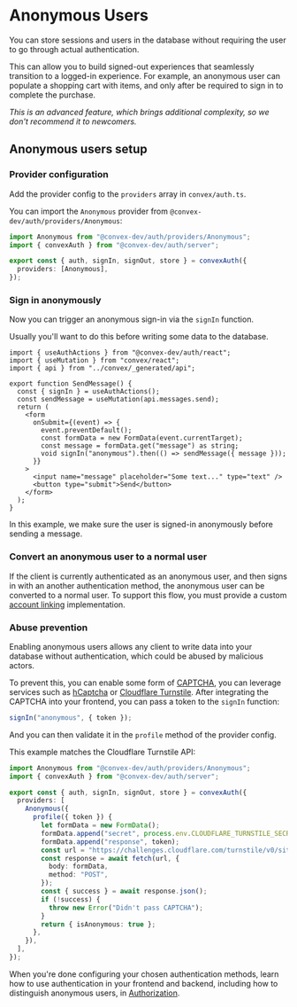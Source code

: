 
# Anonymous Users

You can store sessions and users in the database without requiring the user to
go through actual authentication.

This can allow you to build signed-out experiences that seamlessly transition to
a logged-in experience. For example, an anonymous user can populate a shopping
cart with items, and only after be required to sign in to complete the purchase.

_This is an advanced feature, which brings additional complexity, so we don't
recommend it to newcomers._

## Anonymous users setup

<Steps>

### Provider configuration

Add the provider config to the `providers` array in `convex/auth.ts`.

You can import the `Anonymous` provider from
`@convex-dev/auth/providers/Anonymous`:

```ts filename="convex/auth.ts"
import Anonymous from "@convex-dev/auth/providers/Anonymous";
import { convexAuth } from "@convex-dev/auth/server";

export const { auth, signIn, signOut, store } = convexAuth({
  providers: [Anonymous],
});
```

### Sign in anonymously

Now you can trigger an anonymous sign-in via the `signIn` function.

Usually you'll want to do this before writing some data to the database.

```tsx filename="src/SendMessage.tsx"
import { useAuthActions } from "@convex-dev/auth/react";
import { useMutation } from "convex/react";
import { api } from "../convex/_generated/api";

export function SendMessage() {
  const { signIn } = useAuthActions();
  const sendMessage = useMutation(api.messages.send);
  return (
    <form
      onSubmit={(event) => {
        event.preventDefault();
        const formData = new FormData(event.currentTarget);
        const message = formData.get("message") as string;
        void signIn("anonymous").then(() => sendMessage({ message }));
      }}
    >
      <input name="message" placeholder="Some text..." type="text" />
      <button type="submit">Send</button>
    </form>
  );
}
```

In this example, we make sure the user is signed-in anonymously before sending a
message.

### Convert an anonymous user to a normal user

If the client is currently authenticated as an anonymous user, and then signs in
with an another authentication method, the anonymous user can be converted to a
normal user. To support this flow, you must provide a custom
[account linking](/advanced#controlling-account-linking-behavior)
implementation.

### Abuse prevention

Enabling anonymous users allows any client to write data into your database
without authentication, which could be abused by malicious actors.

To prevent this, you can enable some form of
[CAPTCHA](https://en.wikipedia.org/wiki/CAPTCHA), you can leverage services such
as [hCaptcha](https://docs.hcaptcha.com/) or
[Cloudflare Turnstile](https://developers.cloudflare.com/turnstile/). After
integrating the CAPTCHA into your frontend, you can pass a token to the `signIn`
function:

```ts filename="src/SomeComponent.tsx"
signIn("anonymous", { token });
```

And you can then validate it in the `profile` method of the provider config.

This example matches the Cloudflare Turnstile API:

```ts filename="convex/auth.ts"
import Anonymous from "@convex-dev/auth/providers/Anonymous";
import { convexAuth } from "@convex-dev/auth/server";

export const { auth, signIn, signOut, store } = convexAuth({
  providers: [
    Anonymous({
      profile({ token }) {
        let formData = new FormData();
        formData.append("secret", process.env.CLOUDFLARE_TURNSTILE_SECRET);
        formData.append("response", token);
        const url = "https://challenges.cloudflare.com/turnstile/v0/siteverify";
        const response = await fetch(url, {
          body: formData,
          method: "POST",
        });
        const { success } = await response.json();
        if (!success) {
          throw new Error("Didn't pass CAPTCHA");
        }
        return { isAnonymous: true };
      },
    }),
  ],
});
```

</Steps>

When you're done configuring your chosen authentication methods, learn how to
use authentication in your frontend and backend, including how to distinguish
anonymous users, in [Authorization](/authz).
